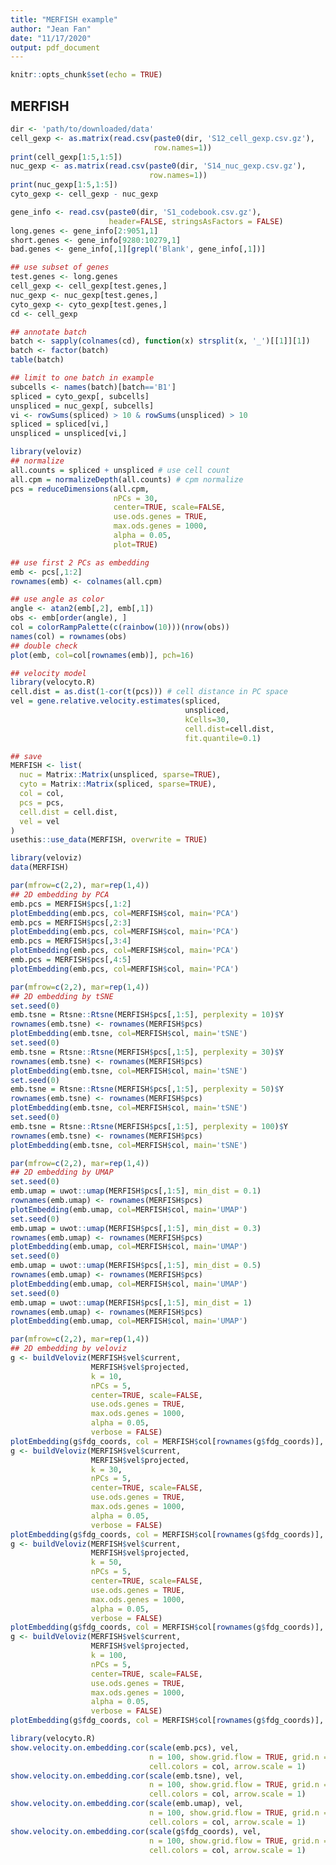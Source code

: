 ```yaml
---
title: "MERFISH example"
author: "Jean Fan"
date: "11/17/2020"
output: pdf_document
---
```


```r
knitr::opts_chunk$set(echo = TRUE)
```

## MERFISH

```r
dir <- 'path/to/downloaded/data'
cell_gexp <- as.matrix(read.csv(paste0(dir, 'S12_cell_gexp.csv.gz'), 
                                row.names=1))
print(cell_gexp[1:5,1:5])
nuc_gexp <- as.matrix(read.csv(paste0(dir, 'S14_nuc_gexp.csv.gz'), 
                               row.names=1))
print(nuc_gexp[1:5,1:5])
cyto_gexp <- cell_gexp - nuc_gexp

gene_info <- read.csv(paste0(dir, 'S1_codebook.csv.gz'), 
                      header=FALSE, stringsAsFactors = FALSE)
long.genes <- gene_info[2:9051,1]
short.genes <- gene_info[9280:10279,1]
bad.genes <- gene_info[,1][grepl('Blank', gene_info[,1])]

## use subset of genes
test.genes <- long.genes
cell_gexp <- cell_gexp[test.genes,]
nuc_gexp <- nuc_gexp[test.genes,]
cyto_gexp <- cyto_gexp[test.genes,]
cd <- cell_gexp

## annotate batch
batch <- sapply(colnames(cd), function(x) strsplit(x, '_')[[1]][1])
batch <- factor(batch)
table(batch)

## limit to one batch in example
subcells <- names(batch)[batch=='B1']
spliced = cyto_gexp[, subcells]
unspliced = nuc_gexp[, subcells]
vi <- rowSums(spliced) > 10 & rowSums(unspliced) > 10
spliced = spliced[vi,]
unspliced = unspliced[vi,]

library(veloviz)
## normalize
all.counts = spliced + unspliced # use cell count
all.cpm = normalizeDepth(all.counts) # cpm normalize
pcs = reduceDimensions(all.cpm, 
                       nPCs = 30,
                       center=TRUE, scale=FALSE, 
                       use.ods.genes = TRUE, 
                       max.ods.genes = 1000,
                       alpha = 0.05,
                       plot=TRUE)

## use first 2 PCs as embedding
emb <- pcs[,1:2]
rownames(emb) <- colnames(all.cpm)

## use angle as color
angle <- atan2(emb[,2], emb[,1])
obs <- emb[order(angle), ]
col = colorRampPalette(c(rainbow(10)))(nrow(obs))
names(col) = rownames(obs)
## double check
plot(emb, col=col[rownames(emb)], pch=16)

## velocity model
library(velocyto.R)
cell.dist = as.dist(1-cor(t(pcs))) # cell distance in PC space
vel = gene.relative.velocity.estimates(spliced,
                                       unspliced,
                                       kCells=30,
                                       cell.dist=cell.dist,
                                       fit.quantile=0.1)

## save
MERFISH <- list(
  nuc = Matrix::Matrix(unspliced, sparse=TRUE),
  cyto = Matrix::Matrix(spliced, sparse=TRUE),
  col = col,
  pcs = pcs,
  cell.dist = cell.dist,
  vel = vel
)
usethis::use_data(MERFISH, overwrite = TRUE)
```

```r
library(veloviz)
data(MERFISH)

par(mfrow=c(2,2), mar=rep(1,4))
## 2D embedding by PCA
emb.pcs = MERFISH$pcs[,1:2]
plotEmbedding(emb.pcs, col=MERFISH$col, main='PCA')
emb.pcs = MERFISH$pcs[,2:3]
plotEmbedding(emb.pcs, col=MERFISH$col, main='PCA')
emb.pcs = MERFISH$pcs[,3:4]
plotEmbedding(emb.pcs, col=MERFISH$col, main='PCA')
emb.pcs = MERFISH$pcs[,4:5]
plotEmbedding(emb.pcs, col=MERFISH$col, main='PCA')
```

```r
par(mfrow=c(2,2), mar=rep(1,4))
## 2D embedding by tSNE
set.seed(0)
emb.tsne = Rtsne::Rtsne(MERFISH$pcs[,1:5], perplexity = 10)$Y
rownames(emb.tsne) <- rownames(MERFISH$pcs)
plotEmbedding(emb.tsne, col=MERFISH$col, main='tSNE')
set.seed(0)
emb.tsne = Rtsne::Rtsne(MERFISH$pcs[,1:5], perplexity = 30)$Y
rownames(emb.tsne) <- rownames(MERFISH$pcs)
plotEmbedding(emb.tsne, col=MERFISH$col, main='tSNE')
set.seed(0)
emb.tsne = Rtsne::Rtsne(MERFISH$pcs[,1:5], perplexity = 50)$Y
rownames(emb.tsne) <- rownames(MERFISH$pcs)
plotEmbedding(emb.tsne, col=MERFISH$col, main='tSNE')
set.seed(0)
emb.tsne = Rtsne::Rtsne(MERFISH$pcs[,1:5], perplexity = 100)$Y
rownames(emb.tsne) <- rownames(MERFISH$pcs)
plotEmbedding(emb.tsne, col=MERFISH$col, main='tSNE')
```

```r
par(mfrow=c(2,2), mar=rep(1,4))
## 2D embedding by UMAP
set.seed(0)
emb.umap = uwot::umap(MERFISH$pcs[,1:5], min_dist = 0.1)
rownames(emb.umap) <- rownames(MERFISH$pcs)
plotEmbedding(emb.umap, col=MERFISH$col, main='UMAP')
set.seed(0)
emb.umap = uwot::umap(MERFISH$pcs[,1:5], min_dist = 0.3)
rownames(emb.umap) <- rownames(MERFISH$pcs)
plotEmbedding(emb.umap, col=MERFISH$col, main='UMAP')
set.seed(0)
emb.umap = uwot::umap(MERFISH$pcs[,1:5], min_dist = 0.5)
rownames(emb.umap) <- rownames(MERFISH$pcs)
plotEmbedding(emb.umap, col=MERFISH$col, main='UMAP')
set.seed(0)
emb.umap = uwot::umap(MERFISH$pcs[,1:5], min_dist = 1)
rownames(emb.umap) <- rownames(MERFISH$pcs)
plotEmbedding(emb.umap, col=MERFISH$col, main='UMAP')
```

```r
par(mfrow=c(2,2), mar=rep(1,4))
## 2D embedding by veloviz
g <- buildVeloviz(MERFISH$vel$current, 
                  MERFISH$vel$projected,
                  k = 10, 
                  nPCs = 5,
                  center=TRUE, scale=FALSE, 
                  use.ods.genes = TRUE, 
                  max.ods.genes = 1000,
                  alpha = 0.05,
                  verbose = FALSE)
plotEmbedding(g$fdg_coords, col = MERFISH$col[rownames(g$fdg_coords)], main='veloviz')
g <- buildVeloviz(MERFISH$vel$current, 
                  MERFISH$vel$projected,
                  k = 30, 
                  nPCs = 5,
                  center=TRUE, scale=FALSE, 
                  use.ods.genes = TRUE, 
                  max.ods.genes = 1000,
                  alpha = 0.05,
                  verbose = FALSE)
plotEmbedding(g$fdg_coords, col = MERFISH$col[rownames(g$fdg_coords)], main='veloviz')
g <- buildVeloviz(MERFISH$vel$current, 
                  MERFISH$vel$projected,
                  k = 50, 
                  nPCs = 5,
                  center=TRUE, scale=FALSE, 
                  use.ods.genes = TRUE, 
                  max.ods.genes = 1000,
                  alpha = 0.05,
                  verbose = FALSE)
plotEmbedding(g$fdg_coords, col = MERFISH$col[rownames(g$fdg_coords)], main='veloviz')
g <- buildVeloviz(MERFISH$vel$current, 
                  MERFISH$vel$projected,
                  k = 100, 
                  nPCs = 5,
                  center=TRUE, scale=FALSE, 
                  use.ods.genes = TRUE, 
                  max.ods.genes = 1000,
                  alpha = 0.05,
                  verbose = FALSE)
plotEmbedding(g$fdg_coords, col = MERFISH$col[rownames(g$fdg_coords)], main='veloviz')

```

```r
library(velocyto.R)
show.velocity.on.embedding.cor(scale(emb.pcs), vel, 
                               n = 100, show.grid.flow = TRUE, grid.n = 20,
                               cell.colors = col, arrow.scale = 1)
show.velocity.on.embedding.cor(scale(emb.tsne), vel, 
                               n = 100, show.grid.flow = TRUE, grid.n = 20,
                               cell.colors = col, arrow.scale = 1)
show.velocity.on.embedding.cor(scale(emb.umap), vel, 
                               n = 100, show.grid.flow = TRUE, grid.n = 20,
                               cell.colors = col, arrow.scale = 1)
show.velocity.on.embedding.cor(scale(g$fdg_coords), vel, 
                               n = 100, show.grid.flow = TRUE, grid.n = 20,
                               cell.colors = col, arrow.scale = 1)
```
